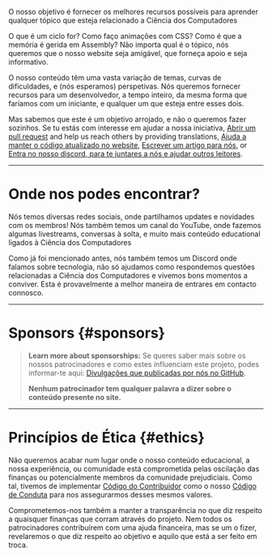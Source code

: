 
<p><span class="text-style-headline-2">O nosso objetivo é fornecer os melhores recursos possíveis para aprender qualquer tópico que esteja relacionado a Ciência dos Computadores</span></p>

O que é um ciclo for? Como faço animações com CSS? Como é que a memória é gerida em Assembly? Não importa qual é o tópico, nós queremos que o nosso website seja amigável, que forneça apoio e seja informativo.

O nosso conteúdo têm uma vasta variação de temas, curvas de dificuldades, e (nós esperamos) perspetivas. Nós queremos fornecer recursos para um desenvolvedor, a tempo inteiro, da mesma forma que faríamos com um iniciante, e qualquer um que esteja entre esses dois.

Mas sabemos que este é um objetivo arrojado, e não o queremos fazer sozinhos. Se tu estás com interesse em ajudar a nossa iniciativa, [Abrir um pull request](https://github.com/unicorn-utterances/unicorn-utterances/pulls) and help us reach others by providing translations, [Ajuda a manter o código atualizado no website](https://github.com/unicorn-utterances/unicorn-utterances/issues?q=is%3Aopen+is%3Aissue+label%3A%22good+first+issue%22), [Escrever um artigo para nós](https://github.com/unicorn-utterances/unicorn-utterances#blog-posts), or [Entra no nosso discord, para te juntares a nós e ajudar outros leitores](https://discord.gg/FMcvc6T).

---

# Onde nos podes encontrar?

Nós temos diversas redes sociais, onde partilhamos updates e novidades com os membros! Nós também temos um canal do YouTube, onde fazemos algumas livestreams, conversas à solta, e muito mais conteúdo educational ligados à Ciência dos Computadores

Como já foi mencionado antes, nós também temos um Discord onde falamos sobre tecnologia, não só ajudamos como respondemos questões relacionadas a Ciência dos Computadores e vivemos bons momentos a conviver. Esta é provavelmente a melhor maneira de entrares em contacto connosco.

<Links />

---

# Sponsors \{#sponsors\}

<Sponsors />

> **Learn more about sponsorships:**
> Se queres saber mais sobre os nossos patrocinadores e como estes influenciam este projeto, podes informar-te aqui: [Divulgações que publicadas por nós no GitHub](https://github.com/unicorn-utterances/unicorn-utterances/issues?q=is%3Aissue+label%3Adisclosure+is%3Aclosed).
>
> **Nenhum patrocinador tem qualquer palavra a dizer sobre o conteúdo presente no site.**

---

# Princípios de Ética \{#ethics\}

Não queremos acabar num lugar onde o nosso conteúdo educacional, a nossa experiência,
ou comunidade está comprometida pelas oscilação das finanças ou potencialmente
membros da comunidade prejudiciais. Como tal, tivemos de implementar
[Código do Contribuidor](https://www.contributor-covenant.org/)
como o nosso [Código de Conduta](https://github.com/unicorn-utterances/unicorn-utterances/blob/master/CODE_OF_CONDUCT.md) para nos
assegurarmos desses mesmos valores.

Comprometemos-nos também a manter a transparência no que diz respeito a quaisquer finanças que corram
através do projeto. Nem todos os patrocinadores contribuírem com uma ajuda financeira,
mas se um o fizer, revelaremos o que diz respeito ao objetivo e aquilo que está a ser feito em troca.

